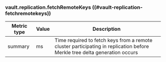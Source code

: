 ### vault.replication.fetchRemoteKeys ((#vault-replication-fetchremotekeys))

Metric type | Value | Description
----------- | ----- | -----------
summary     | ms    | Time required to fetch keys from a remote cluster participating in replication before Merkle tree delta generation occurs